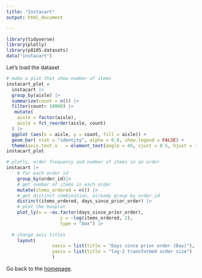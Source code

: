 ```yaml
---
title: "Instacart"
output: html_document

---
```


```r
library(tidyverse)
library(plotly)
library(p8105.datasets)
data("instacart")
```

Let's load the dataset
```r
# make a plot that show number of items
instacart_plot =
  instacart |>
  group_by(aisle) |>
  summarize(count = n()) |>
  filter(count> 10000) |>
   mutate(
    aisle = factor(aisle),
    aisle = fct_reorder(aisle, count)
  ) |>
  ggplot (aes(x = aisle, y = count, fill = aisle)) +
  geom_bar( stat = "identity", alpha = 0.8, show.legend = FALSE) +
  theme(axis.text.x   = element_text(angle = 45, vjust = 0.5, hjust = 1)) 
instacart_plot
```

```r
# plotly, order frequency and number of items in an order
instacart |>
	# for each order id
	group_by(order_id)|>
	# get number of items in each order
	mutate(items_ordered = n()) |>
	# get distinct combination, already group by order_id
	distinct(items_ordered, days_since_prior_order) |>
	# plot the boxplot
	plot_ly(x = ~as.factor(days_since_prior_order),
					y = ~log(items_ordered, 2),
					type = "box") |>
	
  # change axis titles
	layout(
				 xaxis = list(title = "Days since prior order (Day)"),
				 yaxis = list(title = "log-2 transformed order size")
				 )

```

Go back to the [homepage](index.html).
